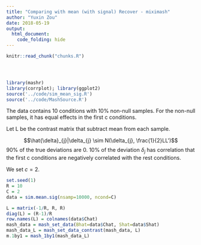 ```yaml
---
title: "Comparing with mean (with signal) Recover - miximash"
author: "Yuxin Zou"
date: 2018-05-19
output: 
  html_document:
    code_folding: hide
---
```

```r
knitr::read_chunk("chunks.R")
```

<!-- Update knitr chunk options -->
```r
```

<!-- Insert the date the file was last updated -->
```r
```

```r
```

```r
library(mashr)
library(corrplot); library(ggplot2)
source('../code/sim_mean_sig.R')
source('../code/MashSource.R')
```

The data contains 10 conditions with 10% non-null samples. For the non-null samples, it has equal effects in the first c conditions. 

Let L be the contrast matrix that subtract mean from each sample.

$$\hat{\delta}_{j}|\delta_{j} \sim N(\delta_{j}, \frac{1}{2}LL')$$
90% of the true deviations are 0. 10% of the deviation $\delta_{j}$ has correlation that the first c conditions are negatively correlated with the rest conditions.


We set $c = 2$.
```r
set.seed(1)
R = 10
C = 2
data = sim.mean.sig(nsamp=10000, ncond=C)
```

```r
L = matrix(-1/R, R, R)
diag(L) = (R-1)/R
row.names(L) = colnames(data$Chat)
mash_data = mash_set_data(Bhat=data$Chat, Shat=data$Shat)
mash_data_L = mash_set_data_contrast(mash_data, L)
m.1by1 = mash_1by1(mash_data_L)
```
